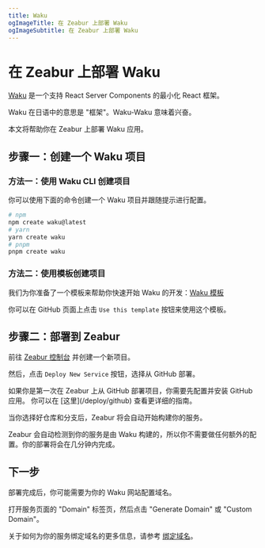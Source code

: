 ```yaml
---
title: Waku
ogImageTitle: 在 Zeabur 上部署 Waku
ogImageSubtitle: 在 Zeabur 上部署 Waku
---
```



# 在 Zeabur 上部署 Waku

[Waku](https://waku.gg/) 是一个支持 React Server Components 的最小化 React 框架。

Waku 在日语中的意思是 "框架"。Waku-Waku 意味着兴奋。

本文将帮助你在 Zeabur 上部署 Waku 应用。

## 步骤一：创建一个 Waku 项目

### 方法一：使用 Waku CLI 创建项目

你可以使用下面的命令创建一个 Waku 项目并跟随提示进行配置。

```bash
# npm
npm create waku@latest
# yarn
yarn create waku
# pnpm
pnpm create waku
```

### 方法二：使用模板创建项目

我们为你准备了一个模板来帮助你快速开始 Waku 的开发：[Waku 模板](https://github.com/zeabur/waku-template)

你可以在 GitHub 页面上点击 `Use this template` 按钮来使用这个模板。

## 步骤二：部署到 Zeabur

前往 [Zeabur 控制台](https://dash.zeabur.com) 并创建一个新项目。

然后，点击 `Deploy New Service` 按钮，选择从 GitHub 部署。

<Callout>
    如果你是第一次在 Zeabur 上从 GitHub 部署项目，你需要先配置并安装 GitHub 应用。
    你可以在 [这里](/deploy/github) 查看更详细的指南。
</Callout>

当你选择好仓库和分支后，Zeabur 将会自动开始构建你的服务。

Zeabur 会自动检测到你的服务是由 Waku 构建的，所以你不需要做任何额外的配置。你的部署将会在几分钟内完成。

## 下一步

部署完成后，你可能需要为你的 Waku 网站配置域名。

打开服务页面的 "Domain" 标签页，然后点击 "Generate Domain" 或 "Custom Domain"。

关于如何为你的服务绑定域名的更多信息，请参考 [绑定域名](/deploy/domain-binding)。
